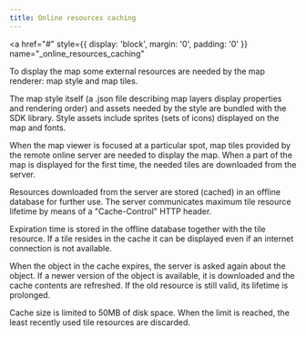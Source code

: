 ```yaml
---
title: Online resources caching
---
```


<a
  href="#"
  style={{ display: 'block', margin: '0', padding: '0' }}
  name="_online_resources_caching"
></a>

To display the map some external resources are needed by the map renderer: map style and map tiles.

The map style itself (a .json file describing map layers display properties and rendering order) and
assets needed by the style are bundled with the SDK library. Style assets include sprites (sets of
icons) displayed on the map and fonts.

When the map viewer is focused at a particular spot, map tiles provided by the remote online server
are needed to display the map. When a part of the map is displayed for the first time, the needed
tiles are downloaded from the server.

Resources downloaded from the server are stored (cached) in an offline database for further use. The
server communicates maximum tile resource lifetime by means of a "Cache-Control" HTTP header.

Expiration time is stored in the offline database together with the tile resource. If a tile resides
in the cache it can be displayed even if an internet connection is not available.

When the object in the cache expires, the server is asked again about the object. If a newer version
of the object is available, it is downloaded and the cache contents are refreshed. If the old
resource is still valid, its lifetime is prolonged.

Cache size is limited to 50MB of disk space. When the limit is reached, the least recently used tile
resources are discarded.